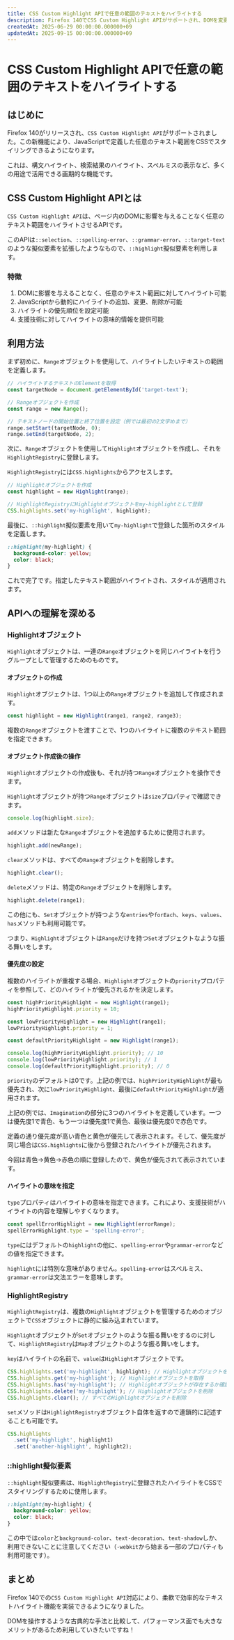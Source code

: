 ```yaml
---
title: CSS Custom Highlight APIで任意の範囲のテキストをハイライトする
description: Firefox 140でCSS Custom Highlight APIがサポートされ、DOMを変更せずに任意のテキスト範囲をハイライトできるようになりました。JavaScriptでRangeオブジェクトを定義し、Highlightオブジェクトとして登録後、CSSの::highlight擬似要素でスタイリングしてハイライトを作ります。
createdAt: 2025-06-29 00:00:00.000000+09
updatedAt: 2025-09-15 00:00:00.000000+09
---
```



# CSS Custom Highlight APIで任意の範囲のテキストをハイライトする

<BaselineStatus featureId="highlight" />

## はじめに

<Alert
  status="warning"
  message="【訂正】この記事で紹介する機能がFirefox 140のリリースによってBaseline入りしたような記述をしていますが、実際には一部の機能が導入されておらずBaseline 2025にはなっていませんでした。"
/>

Firefox 140がリリースされ、`CSS Custom Highlight API`がサポートされました。この新機能により、JavaScriptで定義した任意のテキスト範囲をCSSでスタイリングできるようになります。

これは、構文ハイライト、検索結果のハイライト、スペルミスの表示など、多くの用途で活用できる画期的な機能です。

## CSS Custom Highlight APIとは

`CSS Custom Highlight API`は、ページ内のDOMに影響を与えることなく任意のテキスト範囲をハイライトさせるAPIです。

このAPIは`::selection`、`::spelling-error`、`::grammar-error`、`::target-text`のような擬似要素を拡張したようなもので、`::highlight`擬似要素を利用します。

### 特徴

1. DOMに影響を与えることなく、任意のテキスト範囲に対してハイライト可能
2. JavaScriptから動的にハイライトの追加、変更、削除が可能
3. ハイライトの優先順位を設定可能
4. 支援技術に対してハイライトの意味的情報を提供可能

## 利用方法

まず初めに、`Range`オブジェクトを使用して、ハイライトしたいテキストの範囲を定義します。

```ts
// ハイライトするテキストのElementを取得
const targetNode = document.getElementById('target-text');

// Rangeオブジェクトを作成
const range = new Range();

// テキストノードの開始位置と終了位置を設定（例では最初の2文字めまで）
range.setStart(targetNode, 0);
range.setEnd(targetNode, 2);
```

次に、`Range`オブジェクトを使用して`Highlight`オブジェクトを作成し、それを`HighlightRegistry`に登録します。

`HighlightRegistry`には`CSS.highlights`からアクセスします。

```ts
// Highlightオブジェクトを作成
const highlight = new Highlight(range);

// HighlightRegistryにHighlightオブジェクトをmy-highlightとして登録
CSS.highlights.set('my-highlight', highlight);
```

最後に、`::highlight`擬似要素を用いて`my-highlight`で登録した箇所のスタイルを定義します。

```css
::highlight(my-highlight) {
  background-color: yellow;
  color: black;
}
```

これで完了です。指定したテキスト範囲がハイライトされ、スタイルが適用されます。

<Playground title="12文字以降をハイライトした例">
  <Example1 />
</Playground>

## APIへの理解を深める

### Highlightオブジェクト

`Highlight`オブジェクトは、一連の`Range`オブジェクトを同じハイライトを行うグループとして管理するためのものです。

#### オブジェクトの作成

`Highlight`オブジェクトは、1つ以上の`Range`オブジェクトを追加して作成されます。

```ts
const highlight = new Highlight(range1, range2, range3);
```

複数の`Range`オブジェクトを渡すことで、1つのハイライトに複数のテキスト範囲を指定できます。

#### オブジェクト作成後の操作

`Highlight`オブジェクトの作成後も、それが持つ`Range`オブジェクトを操作できます。

`Highlight`オブジェクトが持つ`Range`オブジェクトは`size`プロパティで確認できます。

```ts
console.log(highlight.size);
```

`add`メソッドは新たな`Range`オブジェクトを追加するために使用されます。

```ts
highlight.add(newRange);
```

`clear`メソッドは、すべての`Range`オブジェクトを削除します。

```ts
highlight.clear();
```

`delete`メソッドは、特定の`Range`オブジェクトを削除します。

```ts
highlight.delete(range1);
```

この他にも、`Set`オブジェクトが持つような`entries`や`forEach`、`keys`、`values`、`has`メソッドも利用可能です。

つまり、`Highlight`オブジェクトは`Range`だけを持つ`Set`オブジェクトなような振る舞いをします。

#### 優先度の設定

複数のハイライトが重複する場合、`Highlight`オブジェクトの`priority`プロパティを参照して、どのハイライトが優先されるかを決定します。

```ts
const highPriorityHighlight = new Highlight(range1);
highPriorityHighlight.priority = 10;

const lowPriorityHighlight = new Highlight(range1);
lowPriorityHighlight.priority = 1;

const defaultPriorityHighlight = new Highlight(range1);

console.log(highPriorityHighlight.priority); // 10
console.log(lowPriorityHighlight.priority); // 1
console.log(defaultPriorityHighlight.priority); // 0
```

`priority`のデフォルトは0です。上記の例では、`highPriorityHighlight`が最も優先され、次に`lowPriorityHighlight`、最後に`defaultPriorityHighlight`が適用されます。

<Playground title="優先度の異なるハイライトの例">
  <Example2 />
</Playground>

上記の例では、`Imagination`の部分に3つのハイライトを定義しています。一つは優先度1で青色、もう一つは優先度1で黄色、最後は優先度0で赤色です。

定義の通り優先度が高い青色と黄色が優先して表示されます。そして、優先度が同じ場合は`CSS.highlights`に後から登録されたハイライトが優先されます。

今回は青色->黄色->赤色の順に登録したので、黄色が優先されて表示されています。

#### ハイライトの意味を指定

`type`プロパティはハイライトの意味を指定できます。これにより、支援技術がハイライトの内容を理解しやすくなります。

```ts
const spellErrorHighlight = new Highlight(errorRange);
spellErrorHighlight.type = 'spelling-error';
```

`type`にはデフォルトの`highlight`の他に、`spelling-error`や`grammar-error`などの値を指定できます。

`highlight`には特別な意味がありません。`spelling-error`はスペルミス、`grammar-error`は文法エラーを意味します。

<Playground title="grammer-errorでハイライトした例">
  <Example3 />
</Playground>

### HighlightRegistry

`HighlightRegistry`は、複数の`Highlight`オブジェクトを管理するためのオブジェクトで`CSS`オブジェクトに静的に組み込まれています。

`Highlight`オブジェクトが`Set`オブジェクトのような振る舞いをするのに対して、`HighlightRegistry`は`Map`オブジェクトのような振る舞いをします。

`key`はハイライトの名前で、`value`は`Highlight`オブジェクトです。

```ts
CSS.highlights.set('my-highlight', highlight); // Highlightオブジェクトを登録
CSS.highlights.get('my-highlight'); // Highlightオブジェクトを取得
CSS.highlights.has('my-highlight'); // Highlightオブジェクトが存在するか確認
CSS.highlights.delete('my-highlight'); // Highlightオブジェクトを削除
CSS.highlights.clear(); // すべてのHighlightオブジェクトを削除
```

`set`メソッドは`HighlightRegistry`オブジェクト自体を返すので連鎖的に記述することも可能です。

```ts
CSS.highlights
  .set('my-highlight', highlight1)
  .set('another-highlight', highlight2);
```

### ::highlight擬似要素

`::highlight`擬似要素は、`HighlightRegistry`に登録されたハイライトをCSSでスタイリングするために使用します。

```css
::highlight(my-highlight) {
  background-color: yellow;
  color: black;
}
```

この中では`color`と`background-color`、`text-decoration`、`text-shadow`しか、利用できないことに注意してください（`-webkit`から始まる一部のプロパティも利用可能です）。

## まとめ

Firefox 140での`CSS Custom Highlight API`対応により、柔軟で効率的なテキストハイライト機能を実装できるようになりました。

DOMを操作するような古典的な手法と比較して、パフォーマンス面でも大きなメリットがあるため利用していきたいですね！
